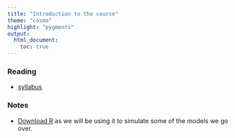 ```yaml
---
title: "Introduction to the course"
theme: "cosmo"
highlight: "pygments"
output:
  html_document:
    toc: true 
---
```


<style type="text/css">
.main-container {
  max-width: 800px;
  margin-left: auto;
  margin-right: auto;
}
</style>





### Reading

- [syllabus](https://theoreticalEcology.github.io/syllabus/)


### Notes

- [Download R](https://www.r-project.org/) as we will be using it to simulate some of the models we go over. 








